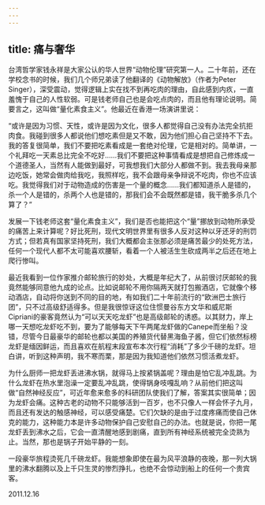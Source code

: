 ```yaml
---
---
---
```

title: 痛与奢华
---




台湾哲学家钱永祥是大家公认的华人世界“动物伦理”研究第一人。二十年前，还在学校念书的时候，我们几个师兄弟读了他翻译的《动物解放》（作者为Peter Singer），深受震动，觉得逻辑上实在找不到再吃肉的理由，自此感到内疚，一直羞愧于自己的人性软弱。可是钱老师自己也是会吃点肉的，而且他有理论说明。简要言之，这叫做“量化素食主义”。他最近在香港一场演讲里说：

“或许是因为习惯、天性，或许是因为文化，很多人都觉得自己没有办法完全抗拒肉食。我碰到很多人都说他们想吃素但是又不敢，因为他们担心自己坚持不下去。我的答复很简单，我们不要把吃素看成是一套绝对伦理，它是相对的。简单讲，一个礼拜吃一天素总比完全不吃好……我们不要把这种事情看成是想把自己修炼成一个道德圣人，当然有人能做到最好，可我想我们大部分人都做不到。我去我母亲那边吃饭，她常会做肉给我吃，我照样吃，我不会跟母亲争辩说不吃肉，你也不应该吃。我觉得我们对于动物造成的伤害是一个量的概念……我们都知道杀人是错的，杀一个人是错的，杀两个人也是错的，那我们会不会既然都是错，我干脆多杀几个算了？”

发展一下钱老师这套“量化素食主义”，我们是否也能把这个“量”挪放到动物所承受的痛苦上来计算呢？好比死刑，现代文明世界里有很多人反对这种以牙还牙的刑罚方式；但若真有国家坚持死刑，我们大概都会主张那必须是痛苦最少的处死方法，任何一个现代人都不太可能喜欢腰斩，看着一个人被活生生砍成两半之后还在地上爬行惨叫。

最近我看到一位作家推介邮轮旅行的妙处，大概是年纪大了，从前很讨厌邮轮的我竟然能够同意他九成的论点。比如说邮轮不用你隔两天就打包搬酒店，它就像个移动酒店，自动将你送到不同的目的地，有如我们二十年前流行的“欧洲巴士旅行团”，只不过高级舒适得多。但是我很惊讶这位住惯曼谷东方文华和威尼斯Cipriani的豪客竟然认为“可以天天吃龙虾”也是高级邮轮的诱惑。以其财力，岸上哪一天想吃龙虾吃不到，要为了能够每天下午两尾龙虾做的Canepe而坐船？没错，尽管今日最豪华的邮轮也都以美国的养殖货代替黑海鱼子酱，但它们依然标榜龙虾是缅因鲜运，而且喜欢在航程末段宣布本次行程“消耗”了多少千磅的龙虾。坦白讲，听到这种声明，我不寒而栗，那是因为我知道他们依然习惯活煮龙虾。

为什么厨师一把龙虾丢进沸水锅，就得马上按紧锅盖呢？理由是怕它乱冲乱跳。为什么龙虾在热水里泡澡一定要乱冲乱跳，使得锅身吱嘎乱响？从前他们把这叫做“自然神经反应”，可近年愈来愈多的科研团队使我们了解，答案其实很简单；因为龙虾会痛。这种古老的动物不只能够活到一百岁，也不只像人一样会怀子九月，而且还有发达的触感神经，可以感受痛楚。它们欠缺的是由于过度疼痛而使自己休克的能力，这种能力本是许多动物保护自己安慰自己的办法。也就是说，你把一尾龙虾丢到沸水之后，它会一直清醒地感到剧痛，直到所有神经系统被完全烫熟为止。当然，那也是锅子开始平静的一刻。

一段豪华旅程烫死几千磅龙虾。我能想象即使在最为风平浪静的夜晚，那一列大锅里的沸水翻腾以及上千只生灵的惨烈挣扎，也绝不会惊动到船上的任何一个贵宾客。





2011.12.16